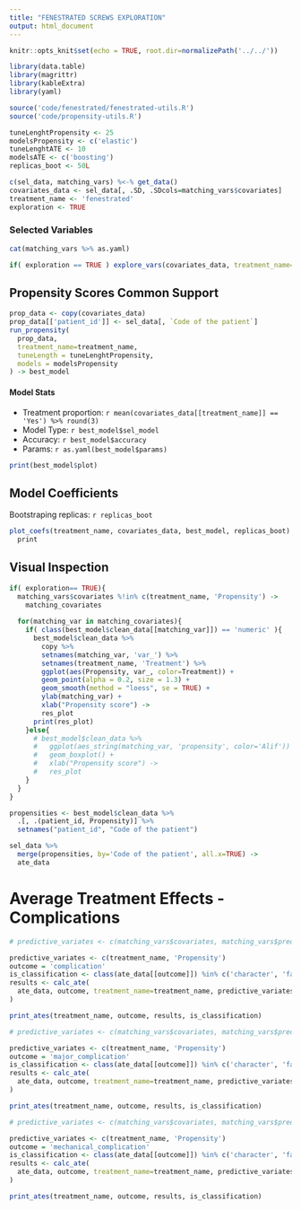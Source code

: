 ```yaml
---
title: "FENESTRATED SCREWS EXPLORATION"
output: html_document
---
```


```r
knitr::opts_knit$set(echo = TRUE, root.dir=normalizePath('../../'))
```

```r
library(data.table)
library(magrittr)
library(kableExtra)
library(yaml)

source('code/fenestrated/fenestrated-utils.R')
source('code/propensity-utils.R')

tuneLenghtPropensity <- 25
modelsPropensity <- c('elastic')
tuneLenghtATE <- 10
modelsATE <- c('boosting')
replicas_boot <- 50L

c(sel_data, matching_vars) %<-% get_data()
covariates_data <- sel_data[, .SD, .SDcols=matching_vars$covariates]
treatment_name <- 'fenestrated'
exploration <- TRUE
```

### Selected Variables

```r
cat(matching_vars %>% as.yaml)
```

```r
if( exploration == TRUE ) explore_vars(covariates_data, treatment_name=treatment_name)
```


## Propensity Scores Common Support
```r
prop_data <- copy(covariates_data)
prop_data[['patient_id']] <- sel_data[, `Code of the patient`]
run_propensity(
  prop_data,
  treatment_name=treatment_name,
  tuneLength = tuneLenghtPropensity,
  models = modelsPropensity
) -> best_model

```

#### Model Stats

- Treatment proportion: `r mean(covariates_data[[treatment_name]] == 'Yes') %>% round(3)`
- Model Type: `r best_model$sel_model`
- Accuracy: `r best_model$accuracy`
- Params: `r as.yaml(best_model$params)`


```r
print(best_model$plot)
```

## Model Coefficients

Bootstraping replicas: `r replicas_boot`

```r
plot_coefs(treatment_name, covariates_data, best_model, replicas_boot) %>% 
  print
```



## Visual Inspection

```r

if( exploration== TRUE){
  matching_vars$covariates %!in% c(treatment_name, 'Propensity') ->
    matching_covariates
  
  for(matching_var in matching_covariates){
    if( class(best_model$clean_data[[matching_var]]) == 'numeric' ){
      best_model$clean_data %>% 
        copy %>% 
        setnames(matching_var, 'var_') %>% 
        setnames(treatment_name, 'Treatment') %>% 
        ggplot(aes(Propensity, var_, color=Treatment)) +
        geom_point(alpha = 0.2, size = 1.3) +
        geom_smooth(method = "loess", se = TRUE) +
        ylab(matching_var) +
        xlab("Propensity score") ->
        res_plot
      print(res_plot)
    }else{
      # best_model$clean_data %>%
      #   ggplot(aes_string(matching_var, 'propensity', color='Alif')) +
      #   geom_boxplot() +
      #   xlab("Propensity score") ->
      #   res_plot
    }
  }
}
```


```r
propensities <- best_model$clean_data %>% 
  .[, .(patient_id, Propensity)] %>% 
  setnames("patient_id", "Code of the patient")

sel_data %>% 
  merge(propensities, by='Code of the patient', all.x=TRUE) ->
  ate_data
```


# Average Treatment Effects - Complications

```r

# predictive_variates <- c(matching_vars$covariates, matching_vars$predictive) %>% unique

predictive_variates <- c(treatment_name, 'Propensity')
outcome = 'complication'
is_classification <- class(ate_data[[outcome]]) %in% c('character', 'factor')
results <- calc_ate(
  ate_data, outcome, treatment_name=treatment_name, predictive_variates, first_visit=FALSE, tuneLenghtATE, modelsATE, incremental=FALSE, is_classification
)

print_ates(treatment_name, outcome, results, is_classification)
```


```r

# predictive_variates <- c(matching_vars$covariates, matching_vars$predictive) %>% unique

predictive_variates <- c(treatment_name, 'Propensity')
outcome = 'major_complication'
is_classification <- class(ate_data[[outcome]]) %in% c('character', 'factor')
results <- calc_ate(
  ate_data, outcome, treatment_name=treatment_name, predictive_variates, first_visit=FALSE, tuneLenghtATE, modelsATE, incremental=FALSE, is_classification
)

print_ates(treatment_name, outcome, results, is_classification)
```

```r

# predictive_variates <- c(matching_vars$covariates, matching_vars$predictive) %>% unique

predictive_variates <- c(treatment_name, 'Propensity')
outcome = 'mechanical_complication'
is_classification <- class(ate_data[[outcome]]) %in% c('character', 'factor')
results <- calc_ate(
  ate_data, outcome, treatment_name=treatment_name, predictive_variates, first_visit=FALSE, tuneLenghtATE, modelsATE, incremental=FALSE, is_classification
)

print_ates(treatment_name, outcome, results, is_classification)
```